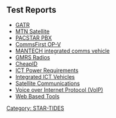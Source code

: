 {{STAR TIDES header}}

== Test Reports ==

* [[GATR]]
* [[MTN Satellite]]
* [[PACSTAR PBX]]
* [[CommsFirst OP-V]]
* [[MANTECH integrated comms vehicle]]
* [[GMRS Radios]]
* [[CheapID]]
* [[ICT Power Requirements]]
* [[Integrated ICT Vehicles]]
* [[Satellite Communications]]
* [[Voice over Internet Protocol (VoIP)]]
* [[Web Based Tools]]


[[Category: STAR-TIDES]]